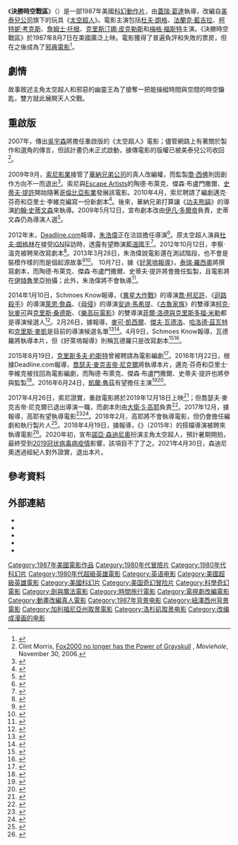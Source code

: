 {{noteTA
|G1=Show
|G2=Movie
}}
{{Infobox film
| name           = 決勝時空戰區
| original_name  = {{lang|en|''Masters of the Universe''}}
| image          = Masters of the Universe 1987 Poster.jpg
| alt            = 
| caption        = 電影海報
| director       = [[蓋瑞·葛達|蓋瑞·葛達]]<ref>{{cite news|title= `Masters` A Lesson In More Thrills For Less|publisher= Chicago Tribune|date= 1987-08-13|url= http://articles.chicagotribune.com/1987-08-13/features/8703010685_1_bill-stout-star-wars-gary-goddard/3|accessdate= 2010-08-28|archive-date= 2012-07-07|archive-url= https://archive.is/20120707043144/http://articles.chicagotribune.com/1987-08-13/features/8703010685_1_bill-stout-star-wars-gary-goddard/3|dead-url= no}}</ref>
| producer       = [[約蘭姆·格洛布斯|約蘭姆·格洛布斯]]<br />[[梅納漢姆·哥蘭|梅納漢姆·哥蘭]] 
| writer         = [[大衛·歐德爾|大衛·歐德爾]]
| based_on       = {{based on|[[太空超人|太空超人]]|[[美泰兒公司|美泰兒公司]]}}
| narrator       = 彼得·布魯克斯
| starring       = {{plainlist|
* [[杜夫·朗格|杜夫·朗格]]
* [[法蘭克·藍吉拉|法蘭克·藍吉拉]]
* [[柯特妮·考克斯|柯特妮·考克斯]]
* [[詹姆士·托根|詹姆士·托根]]
* [[克里斯汀娜·皮克勒斯|克里斯汀娜·皮克勒斯]]
* [[梅格·福斯特|梅格·福斯特]]
}}
| music          = [[比爾·康提|比爾·康提]]
| cinematography = [[阿納尼亞·貝爾|阿納尼亞·貝爾]]
| editing        = [[安妮·V·柯茲|安妮·V·柯茲]]
| studio         = [[坎農集團有限公司|Golan-Globus]]
| distributor    = [[坎農集團有限公司|坎農影業]]<ref name="Weekend Box Office">{{cite news|title=Weekend Box Office|work=[[The_Los_Angeles_Times|The Los Angeles Times]]|date=1987-08-11|url=http://articles.latimes.com/1987-08-11/entertainment/ca-819_1_weekend-box-office|accessdate=2010-11-17|first1='|last1=Arts|archive-date=2010-12-23|archive-url=https://web.archive.org/web/20101223131059/http://articles.latimes.com/1987-08-11/entertainment/ca-819_1_weekend-box-office|dead-url=no}}</ref>
| released       = {{Film date|1987|08|07}}
| runtime        = 106分鐘
| country        = {{USA}}
| language       = 英語
| budget         = 2200萬美元
| gross          = 1730萬美元
| preceded_by    = 
| followed_by    = 
| cn_name        = 决胜时空战区
| hk_name        = 決勝時空戰區
| tw_name        = 決勝時空戰區
}}
《'''決勝時空戰區'''》（{{lang-en|''Masters of the Universe''}}）是一部1987年美國[[科幻片|科幻]][[動作片|動作片]]，由[[蓋瑞·葛達|蓋瑞·葛達]]執導，改編自[[美泰兒公司|美泰兒公司]]旗下的玩具《[[太空超人|太空超人]]》。電影主演包括[[杜夫·朗格|杜夫·朗格]]、[[法蘭克·藍吉拉|法蘭克·藍吉拉]]、[[柯特妮·考克斯|柯特妮·考克斯]]、[[詹姆士·托根|詹姆士·托根]]、[[克里斯汀娜·皮克勒斯|克里斯汀娜·皮克勒斯]]和[[梅格·福斯特|梅格·福斯特]]主演。《決勝時空戰區》於1987年8月7日在美國廣泛上映。電影獲得了普遍負評和失敗的票房，但在之後成為了[[邪典電影|邪典電影]]<ref>{{cite web|url=http://variety.com/2015/film/news/he-man-masters-of-the-universe-christopher-yost-writer-1201573946/|title='Thor: Ragnarok' Scribe to Pen 'Masters of the Universe' for Sony (EXCLUSIVE)|last=Kroll|first=Justin|work=[[Variety_(magazine)|Variety]]|date=2015-08-19|accessdate=2016-04-01|archive-date=2016-03-05|archive-url=https://web.archive.org/web/20160305062235/http://variety.com/2015/film/news/he-man-masters-of-the-universe-christopher-yost-writer-1201573946/|dead-url=no}}</ref>。

==劇情==
故事敘述主角太空超人和邪惡的幽靈王為了搶奪一把能操縱時間與空間的時空鑰匙，雙方就此展開天人交戰。

==重啟版==
2007年，傳出[[吳宇森|吳宇森]]將擔任重啟版的《太空超人》電影；儘管網路上有著關於製作和選角的傳言，但該計畫仍未正式啟動，據傳電影的版權已被美泰兒公司收回<ref>Clint Morris, [http://www.moviehole.net/news/20061130_fox2000_no_longer_has_the_powe.html Fox2000 no longer has the Power of Grayskull] {{Wayback|url=http://www.moviehole.net/news/20061130_fox2000_no_longer_has_the_powe.html |date=20080511162413 }}, ''Moviehole'', November 30, 2006.</ref>。

2009年9月，[[索尼影視娛樂|索尼影業]]接管了[[華納兄弟|華納兄弟公司]]的真人改編權，而監製[[喬·西佛|喬·西佛]]則因創作方向不一而退出<ref>{{cite news |author= |url=http://www.variety.com/article/VR1118009027.html?categoryid=13&cs=1&nid=2564 |title=Barbie's a living doll at Universal – Entertainment News, Film News, Media |publisher=Variety |date=2009-09-23 |accessdate=2010-04-28 |archive-date=2010-09-07 |archive-url=https://web.archive.org/web/20100907063712/http://www.variety.com/article/VR1118009027.html?categoryid=13&cs=1&nid=2564 |dead-url=no }}</ref>。索尼與[[Escape_Artists|Escape Artists]]的陶德·布萊克、傑森·布盧門撒爾、[[史蒂夫·提許|史蒂夫·提許]]開始隨著[[哥倫比亞影業|哥倫比亞影業]]發展該電影。2010年4月，索尼聘請了編劇邁克·芬奇和亞里士·李維克編寫一份新劇本<ref name="drees">{{cite web |last=drees |first=Rich |url=http://www.filmbuffonline.com/FBOLNewsreel/wordpress/2010/04/12/masters-of-the-universe-gets-screenwriters/ |title=MASTERS OF THE UNIVERSE Gets Screenwriters |publisher=filmbuffonline.com |date= |accessdate=2010-04-12 |archive-date=2020-10-19 |archive-url=https://web.archive.org/web/20201019204208/http://www.filmbuffonline.com/FBOLNewsreel/wordpress/2010/04/12/masters-of-the-universe-gets-screenwriters/ |dead-url=no }}</ref>。後來，華納兄弟打算讓《[[功夫熊貓|功夫熊貓]]》的導演[[約翰·史蒂文森_(導演)|約翰·史蒂文森]]來執導。2009年5月12日，宣布劇本改由[[伊凡·多爾帝|伊凡·多爾帝]]負責，史蒂文森仍為導演人選<ref>{{cite web |last=Kit |first=Borys |url=http://www.hollywoodreporter.com/hr/content_display/news/e3if21dd856cfb9103e7d3bd0bb5a8352f8 |title='Grayskull' lands new writer |publisher=Hollywoodreporter.com |date= |accessdate=2009-05-14 |deadurl=yes |archiveurl=https://web.archive.org/web/20090516154418/http://www.hollywoodreporter.com/hr/content_display/news/e3if21dd856cfb9103e7d3bd0bb5a8352f8 |archivedate=2009年5月16日 }}</ref>。

2012年末，[[Deadline.com|Deadline.com]]報導，[[朱浩偉|朱浩偉]]正在洽談擔任導演<ref>{{cite web|last=Fleming|first=Mike |url=http://www.deadline.com/2012/07/jon-m-chu-in-masters-of-theuniverse-talks/ |title=Jon M. Chu In ‘Masters Of The Universe’ Talks |publisher=Deadline Hollywood |date= |accessdate=2012-07-30}}</ref>。原太空超人演員[[杜夫·朗格林|杜夫·朗格林]]在接受[[IGN|IGN]]採訪時，透露有望飾演[[藍道國王|藍道國王]]<ref>{{cite web |last=Fleming |first=Mike |url=http://www.ign.com/videos/2012/08/03/dolph-lundgren-on-he-man-reboot |title=He-Man and the Masters of the Universe – Lundgren on He-Man Reboot |publisher=IGN |date= |accessdate=2012-08-03 |archive-date=2021-03-07 |archive-url=https://web.archive.org/web/20210307215605/https://www.ign.com/videos/2012/08/03/dolph-lundgren-on-he-man-reboot |dead-url=no }}</ref>。2012年10月12日，李察·溫克被聘來改寫劇本<ref>{{cite web |last=Sneider |first=Jeff |url=http://www.variety.com/article/VR1118060695 |title=Wenk to pen 'Masters of the Universe' |publisher=[[Variety_(magazine)|Variety]] |date=2012-10-12 |accessdate=2012-10-12 |archive-date=2013-01-03 |archive-url=https://web.archive.org/web/20130103140301/http://www.variety.com/article/VR1118060695/ |dead-url=no }}</ref>。2013年3月28日，朱浩偉說電影還在測試階段，也不會是裝模作樣的而是個起源故事<ref>{{Cite web |url=http://ign.com/videos/2013/03/27/he-man-and-the-masters-of-the-universe-jon-m-chu-update |title=G.I. Joe: Retaliation Director Talks He-Man Movie |access-date=2016-06-27 |archive-date=2021-03-08 |archive-url=https://web.archive.org/web/20210308204621/https://www.ign.com/videos/2013/03/27/he-man-and-the-masters-of-the-universe-jon-m-chu-update |dead-url=no }}</ref><ref>{{Cite web |url=http://www.toplessrobot.com/2013/03/john_m_chu_gi_joe_masters_of_the_universe_he-man_g.php?page=2 |title=TR Interview: Jon M. Chu Talks G.I. Joe: Retaliation...And Masters Of The Universe! |access-date=2016-06-27 |archive-date=2015-09-28 |archive-url=https://web.archive.org/web/20150928003449/http://www.toplessrobot.com/2013/03/john_m_chu_gi_joe_masters_of_the_universe_he-man_g.php?page=2 |dead-url=no }}</ref>。 10月7日，據《[[好萊塢報導|好萊塢報導]]》，[[泰瑞·羅西奧|泰瑞·羅西奧]]將撰寫劇本，而陶德·布萊克、傑森·布盧門撒爾、史蒂夫·提許將會擔任監製，且電影將在[[伊特魯里亞|伊特魯里亞]]拍攝；此外，朱浩偉將不會執導<ref>{{Cite web |url=http://hollywoodreporter.com/heat-vision/lone-ranger-writer-tapped-write-644438 |title='Lone Ranger' Co-Writer Tapped to Write 'Masters of the Universe' (Exclusive) |access-date=2016-06-27 |archive-date=2021-03-08 |archive-url=https://web.archive.org/web/20210308115756/https://www.hollywoodreporter.com/heat-vision/lone-ranger-writer-tapped-write-644438 |dead-url=no }}</ref>。

2014年1月10日，Schmoes Know報導，《[[異星大作戰|異星大作戰]]》的導演[[喬·柯尼許|喬·柯尼許]]、《[[迴路殺手|迴路殺手]]》的導演[[萊恩·詹森|萊恩·詹森]]、《[[母侵|母侵]]》的導演[[安迪·馬希提|安迪·馬希提]]、《[[古魯家族|古魯家族]]》的雙導演[[柯克·狄麥可|柯克·狄麥可]]與[[克里斯·桑德斯|克里斯·桑德斯]]、《[[樂高玩電影|樂高玩電影]]》的雙導演[[菲爾·洛德與克里斯多福·米勒|菲爾·洛德與克里斯多福·米勒]]都是導演候選人<ref>{{cite news |author=The Phantom |url=http://schmoesknow.com/from-the-phantoms-desk-he-man-and-the-masters-of-the-universe-close-to-happening-looking-at-new-directors/ |title=He-Man and the Masters of the Universe Close to Happening; Looking at New Directors! |publisher=Schmoes Know |date=2014-01-10 |accessdate=2014-01-10 |archive-url=https://web.archive.org/web/20160113124339/http://schmoesknow.com/from-the-phantoms-desk-he-man-and-the-masters-of-the-universe-close-to-happening-looking-at-new-directors/ |archive-date=2016-01-13 |dead-url=yes }}</ref>。2月26日，據報導，[[麥可·凱西爾|麥可·凱西爾]]、[[傑夫·瓦德洛|傑夫·瓦德洛]]、[[哈洛德·茲瓦特|哈洛德·茲瓦特]]和[[克里斯·麥凱|克里斯·麥凱]]是目前的導演候選名單<ref>{{Cite web |url=https://twitter.com/krolljvar/statuses/438809817411354624?screen_name=krolljvar |title=存档副本 |access-date=2016-06-27 |archive-date=2021-03-08 |archive-url=https://web.archive.org/web/20210308014625/https://twitter.com/krolljvar/statuses/438809817411354624?screen_name=krolljvar |dead-url=no }}</ref><ref>{{cite web |url=http://www.thewrap.com/man-film-masters-universe-eyes-karate-kid-director-lego-movie-editor-exclusive/ |title=He-Man Film ‘Masters of the Universe’ Director Short-List Includes ‘Lego Movie’ Editor (Exclusive) |accessdate=2014-02-26 |publisher=The Wrap |date=2014-02-26 |archive-date=2021-03-08 |archive-url=https://web.archive.org/web/20210308143703/https://www.thewrap.com/man-film-masters-universe-eyes-karate-kid-director-lego-movie-editor-exclusive/ |dead-url=no }}</ref>。4月9日，Schmoes Know報導，瓦德羅將執導本片，但《好萊塢報導》則稱瓦德羅只是改寫劇本<ref>{{cite web|url=http://schmoesknow.com/a-phantom-exclusive-jeff-wadlow-will-direct-masters-of-the-universe/|title=A PHANTOM EXCLUSIVE: Jeff Wadlow Will Direct MASTERS OF THE UNIVERSE!|publisher=Schmoes Know|date=2014-04-09|accessdate=2014-04-09|archive-url=https://web.archive.org/web/20160107054855/http://schmoesknow.com/a-phantom-exclusive-jeff-wadlow-will-direct-masters-of-the-universe/|archive-date=2016-01-07|dead-url=yes}}</ref><ref>{{cite web |url= http://hollywoodreporter.com/heat-vision/jeff-wadlow-write-masters-universe-695124|title=Jeff Wadlow to Rewrite 'Masters of the Universe'|publisher=The Hollywood Reporter|date=2014-04-10|accessdate=2014-04-10}}</ref>。

2015年8月19日，[[克里斯多夫·約斯特|克里斯多夫·約斯特]]曾被聘請為電影編劇<ref>{{cite web|url=http://spinoff.comicbookresources.com/2015/08/19/christopher-yost-to-write-masters-of-the-universe-film/|title=Christopher Yost to Write ‘Masters of the Universe’ Film|publisher=Comicbookresources.com|date=2015-08-19|accessdate=2015-08-19|archive-date=2016-03-17|archive-url=https://web.archive.org/web/20160317101922/http://spinoff.comicbookresources.com/2015/08/19/christopher-yost-to-write-masters-of-the-universe-film/|dead-url=no}}</ref>。2016年1月22日，根據Deadline.com報導，[[喬瑟夫·麥克吉帝·尼克爾|喬瑟夫·麥克吉帝·尼克爾]]將執導本片，邁克·芬奇和亞里士·李維克被找回為電影編劇，而陶德·布萊克、傑森·布盧門撒爾、史蒂夫·提許也將參與監製<ref>{{cite web|url=http://deadline.com/2016/01/masters-of-the-universe-mcg-sony-pictures-1201688130/|title=McG Orbiting ‘Masters Of The Universe’ At Sony|publisher=Deadline|last=Fleming, Jr|first=Mike|date=2016-01-22|access-date=2016-06-27|archive-date=2020-11-25|archive-url=https://web.archive.org/web/20201125123049/https://deadline.com/2016/01/masters-of-the-universe-mcg-sony-pictures-1201688130/|dead-url=no}}</ref>。2016年6月24日，[[凱蘭·魯茲|凱蘭·魯茲]]有望擔任主演<ref>{{Cite web |url=https://twitter.com/kellanlutz/status/746419550699163648 |title=存档副本 |access-date=2016-06-27 |archive-date=2021-03-08 |archive-url=https://web.archive.org/web/20210308041052/https://twitter.com/kellanlutz/status/746419550699163648 |dead-url=no }}</ref><ref>{{cite web|url=http://comicbook.com/2016/06/25/kellan-lutz-met-with-mcg-about-masters-of-the-universe-movie/|title=Kellan Lutz Met With McG About Masters Of The Universe Movie|publisher=ComicBook.com|last=Burlingame|first=Russ|date=2016-06-24|accessdate=2016-06-27|archive-date=2016-06-27|archive-url=https://web.archive.org/web/20160627005021/http://comicbook.com/2016/06/25/kellan-lutz-met-with-mcg-about-masters-of-the-universe-movie/|dead-url=no}}</ref>。

2017年4月26日，索尼證實，重啟電影將於2019年12月18日上映<ref>{{cite web|url=http://www.comingsoon.net/movies/news/842157-masters-of-the-universe-movie|title=By the Power of Grayskull! Masters of the Universe Movie Sets 2019 Release|publisher=Coming Soon|last=Lesnick|first=Silas|date=2017-04-26|accessdate=2017-04-27|archive-date=2017-05-19|archive-url=https://web.archive.org/web/20170519201226/http://www.comingsoon.net/movies/news/842157-masters-of-the-universe-movie|dead-url=no}}</ref>；但喬瑟夫·麥克吉帝·尼克爾已退出導演一職，而劇本則由[[大衛·S·高耶|大衛·S·高耶]]負責<ref>{{cite web|url=https://news.avclub.com/masters-of-the-universe-gets-a-release-date-but-loses-1798261157|title=Masters Of The Universe gets a release date, but loses its director|first=Danette|last=Chavez|publisher=''[[The_A.V._Club|The A.V. Club]]''|date=2017-04-27|access-date=2018-02-10|archive-date=2021-03-09|archive-url=https://web.archive.org/web/20210309055120/https://news.avclub.com/masters-of-the-universe-gets-a-release-date-but-loses-1798261157|dead-url=no}}</ref>。2017年12月，據報導，高耶有望執導電影<ref>{{cite web|url=https://www.thewrap.com/david-s-goyer-he-man-masters-of-the-universe/|title=David S. Goyer in Talks to Direct He-Man Film ‘Masters of the Universe’ for Sony (Exclusive)|publisher=Thge Wrap|last=Gonzalez|first=Umberto|date=2017-12-01|access-date=2018-02-10|archive-date=2021-02-25|archive-url=https://web.archive.org/web/20210225200333/https://www.thewrap.com/david-s-goyer-he-man-masters-of-the-universe/|dead-url=no}}</ref><ref>{{cite web|url=https://omegaunderground.com/2018/01/21/goyer-teases-masters-universe-pre-production-teela-confirmed/|title=Goyer Teases ‘Masters of The Universe’ Is In Pre-Production – Teela Confirmed|publisher=Omega Underground|last=Marc|first=Christopher|date=2018-01-21|access-date=2018-02-10|archive-url=https://web.archive.org/web/20180209063852/https://omegaunderground.com/2018/01/21/goyer-teases-masters-universe-pre-production-teela-confirmed/|archive-date=2018-02-09|dead-url=yes}}</ref>。2018年2月，高耶將不會執導電影，但仍會擔任編劇和執行製片人<ref>{{cite web|url=https://variety.com/2018/film/news/masters-of-the-universe-he-man-david-goyer-wont-direct-1202692790/|title=‘Masters of the Universe’ Still Needs Director as David S. Goyer Passes (EXCLUSIVE)|publisher=Variety|last=Lang|first=Brent|date=2018-02-08|accessdate=2018-02-08|archive-date=2021-03-08|archive-url=https://web.archive.org/web/20210308124107/https://variety.com/2018/film/news/masters-of-the-universe-he-man-david-goyer-wont-direct-1202692790/|dead-url=no}}</ref>。2018年4月19日，據報導，《{{le|劫匪幫|Band of Robbers}}》（2015年）的搭檔導演{{le|尼兄弟|Nee Brothers}}被聘來執導電影<ref>{{cite news|url=http://www.slashfilm.com/masters-of-the-universe-directors-nee-brothers/|title=‘Masters of the Universe’ Finds New Directors in the Nee Brothers|last=Hall|first=Jacob|work=Slash Film|date=2018-04-19|accessdate=2018-04-20|archive-date=2021-01-19|archive-url=https://web.archive.org/web/20210119053002/https://www.slashfilm.com/masters-of-the-universe-directors-nee-brothers/|dead-url=no}}</ref>。2020年初，宣布[[諾亞·森迪尼奧|諾亞·森迪尼奧]]扮演主角太空超人，預計暑期開拍，最終受到[[2019冠状病毒病疫情|2019冠状病毒病疫情]]影響，該項目不了了之。2021年4月30日，森迪尼奧透過經紀人對外證實，退出本片。

==參考資料==
{{Reflist|30em}}

==外部連結==
* {{IMDb title|0093507}}
* {{mojo title|mastersoftheuniverse}}
* {{Rotten Tomatoes|masters_of_the_universe}}
* {{YouTube|VVisd9ihWv0|''Masters of the Universe''}}
* {{douban}}

{{DEFAULTSORT:Masters of the Universe (film)}}
[[Category:1987年美國電影作品|Category:1987年美國電影作品]]
[[Category:1980年代冒險片|Category:1980年代冒險片]]
[[Category:1980年代科幻片|Category:1980年代科幻片]]
[[Category:1980年代超級英雄電影|Category:1980年代超級英雄電影]]
[[Category:英语电影|Category:英语电影]]
[[Category:美國超級英雄電影|Category:美國超級英雄電影]]
[[Category:美國科幻片|Category:美國科幻片]]
[[Category:美国奇幻冒险片|Category:美国奇幻冒险片]]
[[Category:科學奇幻電影|Category:科學奇幻電影]]
[[Category:劍與魔法電影|Category:劍與魔法電影]]
[[Category:時間旅行電影|Category:時間旅行電影]]
[[Category:電視劇改編電影|Category:電視劇改編電影]]
[[Category:動畫改編真人電影|Category:動畫改編真人電影]]
[[Category:1987年背景电影|Category:1987年背景电影]]
[[Category:紐澤西州背景電影|Category:紐澤西州背景電影]]
[[Category:加利福尼亞州取景電影|Category:加利福尼亞州取景電影]]
[[Category:洛杉矶取景电影|Category:洛杉矶取景电影]]
[[Category:改编成漫画的电影|Category:改编成漫画的电影]]